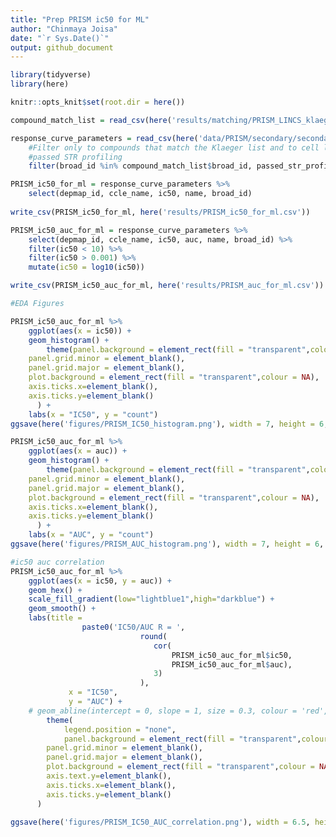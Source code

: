 ```yaml
---
title: "Prep PRISM ic50 for ML"
author: "Chinmaya Joisa"
date: "`r Sys.Date()`"
output: github_document
---
```


```r
library(tidyverse)
library(here)

knitr::opts_knit$set(root.dir = here())
```

```r
compound_match_list = read_csv(here('results/matching/PRISM_LINCS_klaeger_drug_matches.csv'))

response_curve_parameters = read_csv(here('data/PRISM/secondary/secondary-screen-dose-response-curve-parameters.csv')) %>% 
	#Filter only to compounds that match the Klaeger list and to cell lines that
	#passed STR profiling
	filter(broad_id %in% compound_match_list$broad_id, passed_str_profiling, !is.na(ic50))
```


```r

PRISM_ic50_for_ml = response_curve_parameters %>% 
	select(depmap_id, ccle_name, ic50, name, broad_id) 
	
write_csv(PRISM_ic50_for_ml, here('results/PRISM_ic50_for_ml.csv'))

PRISM_ic50_auc_for_ml = response_curve_parameters %>% 
	select(depmap_id, ccle_name, ic50, auc, name, broad_id) %>% 
	filter(ic50 < 10) %>%
	filter(ic50 > 0.001) %>% 
	mutate(ic50 = log10(ic50))

write_csv(PRISM_ic50_auc_for_ml, here('results/PRISM_auc_for_ml.csv'))

```

```r
#EDA Figures

PRISM_ic50_auc_for_ml %>% 
	ggplot(aes(x = ic50)) +
	geom_histogram() +
		theme(panel.background = element_rect(fill = "transparent",colour = NA),
    panel.grid.minor = element_blank(), 
    panel.grid.major = element_blank(),
    plot.background = element_rect(fill = "transparent",colour = NA),
    axis.ticks.x=element_blank(), 
    axis.ticks.y=element_blank()
      ) +
	labs(x = "IC50", y = "count")
ggsave(here('figures/PRISM_IC50_histogram.png'), width = 7, height = 6, units = "cm", bg = "transparent")

PRISM_ic50_auc_for_ml %>% 
	ggplot(aes(x = auc)) +
	geom_histogram() +
		theme(panel.background = element_rect(fill = "transparent",colour = NA),
    panel.grid.minor = element_blank(), 
    panel.grid.major = element_blank(),
    plot.background = element_rect(fill = "transparent",colour = NA),
    axis.ticks.x=element_blank(), 
    axis.ticks.y=element_blank()
      ) +
	labs(x = "AUC", y = "count")
ggsave(here('figures/PRISM_AUC_histogram.png'), width = 7, height = 6, units = "cm", bg = "transparent")
```

```r
#ic50 auc correlation
PRISM_ic50_auc_for_ml %>%
	ggplot(aes(x = ic50, y = auc)) +
	geom_hex() +
	scale_fill_gradient(low="lightblue1",high="darkblue") +
	geom_smooth() +
	labs(title = 
			 	paste0('IC50/AUC R = ',
			 				 round(
			 				 	cor(
			 				 		PRISM_ic50_auc_for_ml$ic50,
			 				 		PRISM_ic50_auc_for_ml$auc),
			 				 	3)
			 				 ),
			 x = "IC50",
			 y = "AUC") +
	# geom_abline(intercept = 0, slope = 1, size = 0.3, colour = 'red', linetype = 3) +
		theme(
			legend.position = "none",
			panel.background = element_rect(fill = "transparent",colour = NA),
    	panel.grid.minor = element_blank(), 
    	panel.grid.major = element_blank(),
    	plot.background = element_rect(fill = "transparent",colour = NA),
    	axis.text.y=element_blank(), 
    	axis.ticks.x=element_blank(), 
    	axis.ticks.y=element_blank()
      )

ggsave(here('figures/PRISM_IC50_AUC_correlation.png'), width = 6.5, height = 6, units = "cm", bg = "transparent")
	
```


